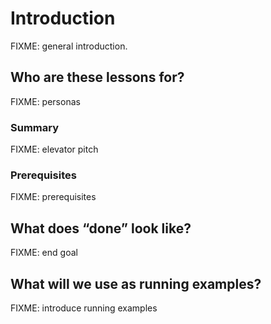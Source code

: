 # Introduction {#py-intro}

FIXME: general introduction.

## Who are these lessons for? {#py-intro-personas}

FIXME: personas

### Summary

FIXME: elevator pitch

### Prerequisites

FIXME: prerequisites

## What does "done" look like? {#py-intro-goals}

FIXME: end goal

## What will we use as running examples? {#py-intro-example}

FIXME: introduce running examples

